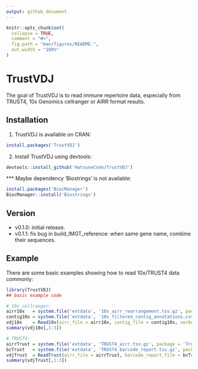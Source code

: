 ```yaml
---
output: github_document
---
```


<!-- README.md is generated from README.Rmd. Please edit that file -->

```r
knitr::opts_chunk$set(
  collapse = TRUE,
  comment = "#>",
  fig.path = "man/figures/README-",
  out.width = "100%"
)
```

# TrustVDJ

The goal of TrustVDJ is to read immune repertoire data, especially from TRUST4, 10x Genomics cellranger or AIRR format results.

## Installation

1. TrustVDJ is available on CRAN:

``` r
install.packages('TrustVDJ')
```

2. Install TrustVDJ using devtools:

``` r
devtools::install_github('HatsuneCode/TrustVDJ')
```

*** Maybe dependency 'Biostrings' is not available:
``` r
install.packages('BiocManager')
BiocManager::install('Biostrings')
```

## Version

- v0.1.0: initial release.
- v0.1.1: fix bug in build_IMGT_reference: when same gene name, combine their sequences.

## Example

There are some basic examples showing how to read 10x/TRUST4 data commonly:

```r
library(TrustVDJ)
## basic example code

# 10x cellranger:
airr10x   = system.file('extdata', '10x_airr_rearrangement.tsv.gz', package = 'TrustVDJ')
contig10x = system.file('extdata', '10x_filtered_contig_annotations.csv.gz', package = 'TrustVDJ')
vdj10x    = Read10x(airr_file = airr10x, contig_file = contig10x, verbose = FALSE)
summary(vdj10x[,1:3])

# TRUST4:
airrTrust = system.file('extdata', 'TRUST4_airr.tsv.gz', package = 'TrustVDJ')
bcTrust   = system.file('extdata', 'TRUST4_barcode_report.tsv.gz', package = 'TrustVDJ')
vdjTrust  = ReadTrust(airr_file = airrTrust, barcode_report_file = bcTrust, verbose = FALSE)
summary(vdjTrust[,1:3])
```
